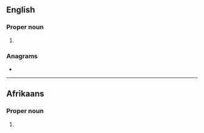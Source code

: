 {{also|hos|HOS|hô|hös|hős|hoš|hoş}}
==English==

===Proper noun===
{{en-proper noun}}

# {{abbreviation of|Hosea|lang=en}}

===Anagrams===
* {{anagrams|en|Osh|ohs|osh|sho|sho'|soh}}

----

==Afrikaans==

===Proper noun===
{{af-proper noun}}

# {{lb|af|biblical}} {{abbreviation of|lang=af|Hosea}}